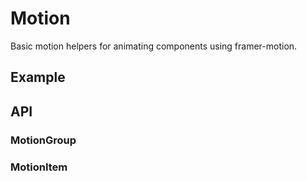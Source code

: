 
<Meta title="Docs/Components/Layout/Motion" />

# Motion
Basic motion helpers for animating components using framer-motion.

## Example
<Canvas sourceState="shown" of={MotionStories.Simple} />

## API

### MotionGroup
<ArgsTable of={MotionGroup} />

### MotionItem
<ArgsTable of={MotionItem} />